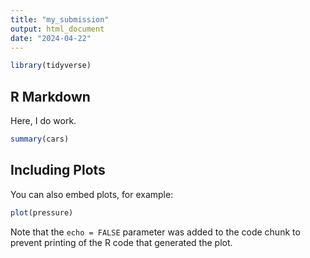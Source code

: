 ```yaml
---
title: "my_submission"
output: html_document
date: "2024-04-22"
---
```


```r
library(tidyverse)
```

## R Markdown

Here, I do work.

```r
summary(cars)
```

## Including Plots

You can also embed plots, for example:

```r
plot(pressure)
```

Note that the `echo = FALSE` parameter was added to the code chunk to prevent printing of the R code that generated the plot.

